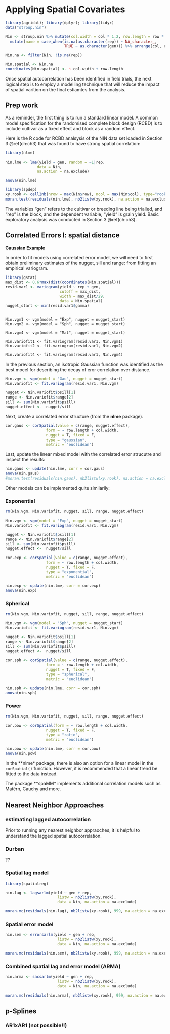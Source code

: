 # Applying Spatial Covariates {#ch4}


```r
library(agridat); library(dplyr); library(tidyr)
data("stroup.nin")

Nin <- stroup.nin %>% mutate(col.width = col * 1.2, row.length = row * 4.3) %>% 
  mutate(name = case_when(is.na(as.character(rep)) ~ NA_character_, 
                          TRUE ~ as.character(gen))) %>% arrange(col, row) 

Nin.na <- filter(Nin, !is.na(rep))

Nin.spatial <- Nin.na
coordinates(Nin.spatial) <- ~ col.width + row.length

```

Once spatial autocorrelation has been identified in field trials, the next logical step is to employ a modelling technique that will reduce the impact of spatial varition on the final estiamtes from the analysis.  

## Prep work

As a reminder, the first thing is to run a standard linear model. A common model specification for the randomised complete block design (RCBD) is to include cultivar as a fixed effect and block as a random effect. 

Here is the R code for RCBD analsysis of the NIN data set loaded in Section 3 \@ref(ch:ch3) that was found to have strong spatial correlation:

```r
library(nlme)

nin.lme <- lme(yield ~ gen, random = ~1|rep,
              data = Nin,
              na.action = na.exclude)

anova(nin.lme)
```

```r
library(spdep)
xy.rook <- cell2nb(nrow = max(Nin$row), ncol = max(Nin$col), type="rook") 
moran.test(residuals(nin.lme), nb2listw(xy.rook), na.action = na.exclude)
```

The variables "gen" refers to the cultivar or breeding line being trialled, and "rep" is the block, and the dependent variable, "yield" is grain yield. Basic exploratory analysis was conducted in Section 3 \@ref(ch:ch3). 

## Correlated Errors I: spatial distance 

**Gaussian Example**

In order to fit models using correlated error model, we will need to first obtain preliminary estimates of the nugget, sill and range: from fitting an empirical variogram. 

```r
library(gstat)
max_dist <- 0.6*max(dist(coordinates(Nin.spatial)))
resid.var1 <- variogram(yield ~ rep + gen, 
                        cutoff = max_dist,
                        width = max_dist/29, 
                        data = Nin.spatial)
nugget_start <- min(resid.var1$gamma)
``` 


```

Nin.vgm1 <- vgm(model = "Exp", nugget = nugget_start) 
Nin.vgm2 <- vgm(model = "Sph", nugget = nugget_start) 

Nin.vgm4 <- vgm(model = "Mat", nugget = nugget_start)

Nin.variofit1 <- fit.variogram(resid.var1, Nin.vgm1)
Nin.variofit2 <- fit.variogram(resid.var1, Nin.vgm2)

Nin.variofit4 <- fit.variogram(resid.var1, Nin.vgm4)
```

In the previous section, an isotropic Gaussian function was identified as the best mocel for describing the decay of eror correlation over distance.

```r
Nin.vgm <- vgm(model = "Gau", nugget = nugget_start) 
Nin.variofit <- fit.variogram(resid.var1, Nin.vgm)

nugget <- Nin.variofit$psill[1] 
range <- Nin.variofit$range[2] 
sill <- sum(Nin.variofit$psill) 
nugget.effect <-  nugget/sill
```

Next, create a correlated error structure (from the **nlme** package).
```r
cor.gaus <- corSpatial(value = c(range, nugget.effect), 
                  form = ~ row.length + col.width, 
                  nugget = T, fixed = F,
                  type = "gaussian", 
                  metric = "euclidean")
```

Last, update the linear mixed model with the correlated error strucutre and inspect the results:
```r
nin.gaus <- update(nin.lme, corr = cor.gaus)
anova(nin.gaus)
#moran.test(residuals(nin.gaus), nb2listw(xy.rook), na.action = na.exclude)
```

Other models can be implemented quite similarily:

### Exponential

```r
rm(Nin.vgm, Nin.variofit, nugget, sill, range, nugget.effect)

Nin.vgm <- vgm(model = "Exp", nugget = nugget_start) 
Nin.variofit <- fit.variogram(resid.var1, Nin.vgm)

nugget <- Nin.variofit$psill[1] 
range <- Nin.variofit$range[2] 
sill <- sum(Nin.variofit$psill) 
nugget.effect <-  nugget/sill

cor.exp <- corSpatial(value = c(range, nugget.effect), 
                  form = ~ row.length + col.width, 
                  nugget = T, fixed = F,
                  type = "exponential", 
                  metric = "euclidean")

nin.exp <- update(nin.lme, corr = cor.exp)
anova(nin.exp)
```

### Spherical

```r
rm(Nin.vgm, Nin.variofit, nugget, sill, range, nugget.effect)

Nin.vgm <- vgm(model = "Sph", nugget = nugget_start) 
Nin.variofit <- fit.variogram(resid.var1, Nin.vgm)

nugget <- Nin.variofit$psill[1] 
range <- Nin.variofit$range[2] 
sill <- sum(Nin.variofit$psill) 
nugget.effect <-  nugget/sill

cor.sph <- corSpatial(value = c(range, nugget.effect), 
                  form = ~ row.length + col.width, 
                  nugget = T, fixed = F,
                  type = "spherical", 
                  metric = "euclidean")

nin.sph <- update(nin.lme, corr = cor.sph)
anova(nin.sph)
```

### Power

```r
rm(Nin.vgm, Nin.variofit, nugget, sill, range, nugget.effect)

cor.pow <- corSpatial(form = ~ row.length + col.width, 
                  nugget = T, fixed = F,
                  type = "ratio", 
                  metric = "euclidean")

nin.pow <- update(nin.lme, corr = cor.pow)
anova(nin.pow)
```

In the **nlme* package, there is also an option for a linear model in the `corSpatial()` function. However, it is recommended that a linear trend be fitted to the data instead. 

The package **spaMM* implements additional correlation models such as Matérn, Cauchy and more. 

## Nearest Neighbor Approaches

### estimating lagged autocorrelation

Prior to running any nearest neighbor appraoches, it is helpful to understand the lagged spatial autocorrelation. 

### Durban
??

### Spatial lag model

```r
library(spatialreg)

nin.lag <- lagsarlm(yield ~ gen + rep,
                       listw = nb2listw(xy.rook),
                       data = Nin, na.action = na.exclude)

moran.mc(residuals(nin.lag), nb2listw(xy.rook), 999, na.action = na.exclude)
```

### Spatial error model

```r
nin.sem <- errorsarlm(yield ~ gen + rep,
                       listw = nb2listw(xy.rook),
                       data = Nin, na.action = na.exclude)

moran.mc(residuals(nin.sem), nb2listw(xy.rook), 999, na.action = na.exclude)
```

### Combined spatial lag and error model (ARMA)

```r
nin.arma <- sacsarlm(yield ~ gen + rep,
                       listw = nb2listw(xy.rook),
                       data = Nin, na.action = na.exclude)

moran.mc(residuals(nin.arma), nb2listw(xy.rook), 999, na.action = na.exclude)
```


## p-Splines


### AR1xAR1 (not possible!!)
